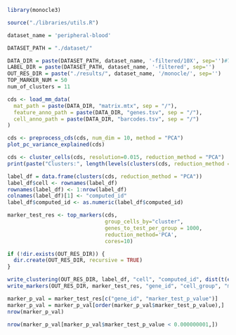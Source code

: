 ```r
library(monocle3)

source("./libraries/utils.R")

dataset_name = 'peripheral-blood'

DATASET_PATH = "./dataset/"

DATA_DIR = paste(DATASET_PATH, dataset_name, '-filtered/10X', sep='')#TODO nuova cartella per nuovo filtering
LABEL_DIR = paste(DATASET_PATH, dataset_name, '-filtered', sep='')
OUT_RES_DIR = paste("./results/", dataset_name, '/monocle/', sep='')
TOP_MARKER_NUM = 50
num_of_clusters = 11
```

```r
cds <- load_mm_data(
  mat_path = paste(DATA_DIR, "matrix.mtx", sep = "/"), 
  feature_anno_path = paste(DATA_DIR, "genes.tsv", sep = "/"),
  cell_anno_path = paste(DATA_DIR, "barcodes.tsv", sep = "/")
)
```
```r
cds <- preprocess_cds(cds, num_dim = 10, method = "PCA")
plot_pc_variance_explained(cds)
```

```r
cds <- cluster_cells(cds, resolution=0.015, reduction_method = "PCA")
print(paste("Clusters:", length(levels(clusters(cds, reduction_method = "PCA")))))
```

```r
label_df = data.frame(clusters(cds, reduction_method = "PCA"))
label_df$cell <- rownames(label_df)
rownames(label_df) <- 1:nrow(label_df)
colnames(label_df)[1] <- "computed_id"
label_df$computed_id <- as.numeric(label_df$computed_id)
```

```r
marker_test_res <- top_markers(cds,
                               group_cells_by="cluster",
                               genes_to_test_per_group = 1000,
                               reduction_method='PCA',
                               cores=10)
```

```r
if (!dir.exists(OUT_RES_DIR)) {
  dir.create(OUT_RES_DIR, recursive = TRUE)
}

write_clustering(OUT_RES_DIR, label_df, "cell", "computed_id", dist(t(exprs(cds))))
write_markers(OUT_RES_DIR, marker_test_res, "gene_id", "cell_group", "marker_test_p_value", FALSE, TOP_MARKER_NUM)
```

```r
marker_p_val = marker_test_res[c("gene_id", "marker_test_p_value")]
marker_p_val = marker_p_val[order(marker_p_val$marker_test_p_value),]
nrow(marker_p_val)
```

```r
nrow(marker_p_val[marker_p_val$marker_test_p_value < 0.000000001,])
```

```r
```